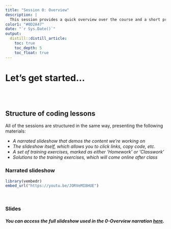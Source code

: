 ```yaml
---
title: "Session 0: Overview"
description: |
  This session provides a quick overview over the course and a short primer to installing and organizing your R environment. 
color1: "#0D2A47"
date: "`r Sys.Date()`"
output:
  distill::distill_article:
    toc: true
    toc_depth: 5
    toc_float: true
---
```


# Let's get started...
<br>
<br>

## Structure of coding lessons

All of the sessions are structured in the same way, presenting the following materials:

- _A narrated slideshow that demos the content we're working on_
- _The slideshow itself, which allows you to click links, copy code, etc._
- _A set of training exercises, marked as either 'Homework' or 'Classwork'_
- _Solutions to the training exercises, which will come online after class_
<br>

### Narrated slideshow
```r
library(vembedr)
embed_url("https://youtu.be/JORVeMI8HUE")
```
<br>

### Slides

##### You can access the full slideshow used in the **0-Overview** narration [here](https://simonjbrandl.github.io/mce_xaringan_slides/0-overview.html#1). 
